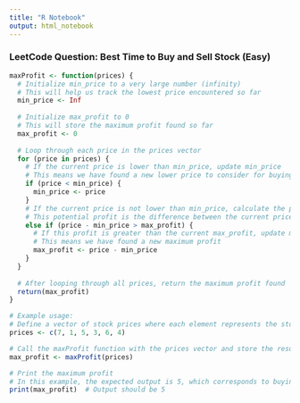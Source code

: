 ---
title: "R Notebook"
output: html_notebook
---

### LeetCode Question: Best Time to Buy and Sell Stock (Easy) 

```{r}
maxProfit <- function(prices) {
  # Initialize min_price to a very large number (infinity)
  # This will help us track the lowest price encountered so far
  min_price <- Inf
  
  # Initialize max_profit to 0
  # This will store the maximum profit found so far
  max_profit <- 0
  
  # Loop through each price in the prices vector
  for (price in prices) {
    # If the current price is lower than min_price, update min_price
    # This means we have found a new lower price to consider for buying
    if (price < min_price) {
      min_price <- price
    } 
    # If the current price is not lower than min_price, calculate the profit
    # This potential profit is the difference between the current price (sell) and the min_price (buy)
    else if (price - min_price > max_profit) {
      # If this profit is greater than the current max_profit, update max_profit
      # This means we have found a new maximum profit
      max_profit <- price - min_price
    }
  }
  
  # After looping through all prices, return the maximum profit found
  return(max_profit)
}

# Example usage:
# Define a vector of stock prices where each element represents the stock price on a given day
prices <- c(7, 1, 5, 3, 6, 4)

# Call the maxProfit function with the prices vector and store the result in max_profit
max_profit <- maxProfit(prices)

# Print the maximum profit
# In this example, the expected output is 5, which corresponds to buying at price 1 and selling at price 6
print(max_profit)  # Output should be 5


```


